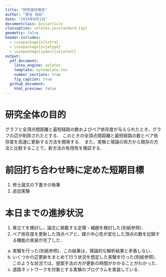```yaml
---
title: "研究進捗報告"
author: "里谷 佳紀"
date: "2019年8月1日"
documentclass: bxjsarticle
classoption: xelatex,ja=standard,11pt
geometry: false
header-includes:
  - \usepackage{xltxtra}
  - \usepackage{zxjatype}
  - \usepackage[ipaex]{zxjafont}
output:
  pdf_document:
    latex_engine: xelatex
    template: mytemplate.tex
    number_sections: true
    fig_caption: true
  github_document:
    html_preview: false
---
```


# 研究全体の目的
グラフと全頂点間距離と最短経路の数およびペア依存度が与えられたとき，グラフの辺が削除されたとする．
このときの全頂点間距離と最短経路の数とペア依存度を高速に更新する方法を開発する．
また，実験と理論の両方から既存の方法と比較することで，新方法の有用性を検証する．

# 前回打ち合わせ時に定めた短期目標
1. 修士論文の下書きの執筆
2. 追加実験

# 本日までの進捗状況
1. 章立てを検討し，論文に掲載する定理・補題を検討した(別紙参照)．
2. ペア依存度を更新した頂点ペアと，媒介中心性が変化した頂点の数を記録する機能の実装が完了した．

  (a) 実験を行った(別紙参照)．この結果は，理論的な解析結果と矛盾しない．
  (b) いくつかの辺更新をまとめて行う状況を想定した実験を行った(別紙参照)．このような状況では，提案手法の方が更新の時間がかかることがわかった．
  (c) 道路ネットワークを対象とする実験のプログラムを実装している．

